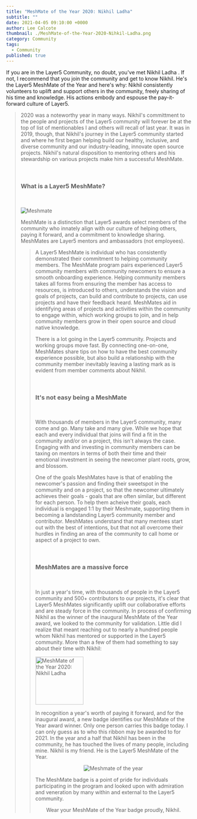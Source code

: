---
title: "MeshMate of the Year 2020: Nikhil Ladha"
subtitle: ""
date: 2021-04-05 09:10:00 +0000
author: Lee Calcote
thumbnail: ./MeshMate-of-the-Year-2020-Nihkil-Ladha.png
category: Community
tags:
  - Community
published: true
---



<BlogWrapper>

<p>
  If you are in the Layer5 Community, no doubt, you've met
  <Link to="/community/members/nikhil-ladha" className="blog">
    Nikhil Ladha
  </Link>. If not, I recommend that you join the community and get to know Nikhil.
  He's the Layer5 MeshMate of the Year and here's why: Nikhil consistently volunteers
  to uplift and support others in the community, freely sharing of his time and knowledge.
  His actions embody and espouse the pay-it-forward culture of Layer5.
</p>

<Blockquote
  quote="It is beautiful how you always respond to messages in the newcomer's channel and try to sort out issues or questions asked. I can personally relate to your kind heart, on the particular times you got on a call with me as a newcomer then and helped me sort out my problems while being so patient and amazing. You really deserve this award Nikhil, and a big congratulations to you!"
  person="Prateek Tripathy"
/>

2020 was a noteworthy year in many ways. Nikhil's committment to the people and projects of the Layer5 community will forever be at the top of list of mentionables I and others will recall of last year. It was in 2019, though, that <Link to="/blog/community/my-journey-from-a-contributor-to-a-maintainer">Nikhil's journey</Link> in the Layer5 community started and where he first began helping build our healthy, inclusive, and <Link to="/community" className="blog">diverse community</Link> and our industry-leading, innovate <Link to="/projects" className="blog">open source projects</Link>. Nikhil's natural disposition to mentoring others and his stewardship on various projects make him a successful MeshMate.

<h3 style="padding:2rem 0;">What is a Layer5 MeshMate?</h3>

<img src={MeshMate} className="left" alt="Meshmate" />
<p>
  <Link className="blog" to="/community/meshmates">
    MeshMate
  </Link>
  is a distinction that Layer5 awards select members of the community who innately
  align with our culture of helping others, paying it forward, and a commitment to
  knowledge sharing. MeshMates are Layer5 mentors and ambassadors (not employees).
</p>

<Blockquote
  style="position:relative;"
  quote="Congratulations on the MeshMate of the Year Award, Nikhil, a well-deserved honor for a distinguished gentleman. When I was having a look at the Layer5 community, your member experience blog post stood out and was one of the main reasons for me to join the community. Within the community, it is apparent that your guidance, support, and contributions are very much appreciated. Keep up the excellent work!"
  person="Michael Gfeller"
/>

<p>
  A Layer5 MeshMate is individual who has consistently demonstrated their
  commitment to helping community members. The MeshMate program pairs
  experienced Layer5 community members with community newcomers to ensure a
  smooth onboarding experience. Helping community members takes all forms from
  ensuring the member has access to resources, is introduced to others,
  understands the vision and goals of projects, can build and contribute to
  projects, can use projects and have their feedback heard. MeshMates aid in
  identifying areas of projects and activities within the community to engage
  within, which working groups to join, and in help community members grow in
  their open source and cloud native knowledge.
</p>

<p>
  There is a lot going in the Layer5 community. Projects and working groups move
  fast. By connecting one-on-one, MeshMates share tips on how to have the best
  community experience possible, but also build a relationship with the
  community member inevitably leaving a lasting mark as is evident from member
  comments about Nikhil.
</p>

<h3 style="padding:2rem 0;">It's not easy being a MeshMate</h3>

<p>
  With thousands of members in the Layer5 community, many come and go. Many take
  and many give. While we hope that each and every individual that joins will
  find a fit in the community and/or on a project, this isn't always the case.
  <BlockquoteAlt
    style="width:100%;"
    style="position:relative;"
    quote="The dedication you have shown on the way to this achievement is impressive, Nikhil. People like you are the key to the great community at Layer5."
    person="Rodolfo"
  />
  Engaging with and investing in community members can be taxing on mentors in
  terms of both their time and their emotional investment in seeing the newcomer
  plant roots, grow, and blossom.
</p>

<p>
  One of the goals MeshMates have is that of enabling the newcomer's passion and
  finding their sweetspot in the community and on a project, so that the
  newcomer ultimately achieves their goals - goals that are often similar, but
  different for each person. To help them acheive their goals, each individual
  is engaged 1:1 by their Meshmate, supporting them in becoming a landstanding
  Layer5 community member and contributor. MeshMates understand that many
  mentees start out with the best of intentions, but that not all overcome their
  hurdles in finding an area of the community to call home or aspect of a
  project to own.
</p>

<BlockquoteAlt
  style="width:100%;"
  style="position:relative;"
  quote="Congratulations on being our community maintainer superstar, Nikhil. You has done a great job on our new Layer5 site and your infinite patience on communicating with everyone sets you apart as an awesome community ambassador."
  person="Aisuko Li"
/>

<h3 style="padding:2rem 0;">MeshMates are a massive force</h3>
<p>
  In just a year's time, with thousands of people in the Layer5 community and
  500+ contributors to our projects, it's clear that Layer5 MeshMates
  significantly uplift our collaborative efforts and are steady force in the
  community. In process of confirming Nikhil as the winner of the inaugural
  MeshMate of the Year award, we looked to the community for validation. Little
  did I realize that meant reaching out to nearly a hundred people whom Nikhil
  has mentored or supported in the Layer5 community. More than a few of them had
  something to say about their time with Nikhil:
</p>

<div className="responsive-blog">
  <Blockquote quote="Nikhil, your Meshery journey probably started in an unbuilt way. Each time you help others to start this awesome journey, you construct a better journey for all, a better way to help others. Thanks for everything!"
  person="Jesus" />

<Blockquote
  quote="Congratulations Nikhil. You deserve this title and more. You've been a continuous and steady force in the community and one of the sole reasons why any of our website codebases are still readable :) I admire you both, as an engineer and as a person for the sheer amount of patience you show towards any new member. Thank you for always being a dependable pillar in the community!"
  person="Shriti"
/>

  <Blockquote quote="Nikhil has been a great guide for me throughout my journey from a contributor to a maintainer. He truly deserves the MeshMate of the Year award." person="Jash" />
</div>

<div className="responsive-blog">
  <Blockquote quote="Nikhil has been a strong positive force driving the community in the right direction, most generous with the crowd. He not only does take initiative but also gets it done with perfection. His support has made the Layer5 community stronger and we are forever grateful for your contribution. Your commitment to excellence has inspired others." person="Abishek" />

<Blockquote
  quote="Congratulations Mate. It's been a long time coming. Honestly, how do you manage your time. I think it's safe to say that if it weren't for your reviews, half of the codebase in the Meshery UI would be unreadable for new contributors, including my initial commits. Even though we haven't interacted much, you have been a great inspiration and I hope that you keep being that inspiration for others joining Layer5."
  person="Dhruv"
/>

  <Blockquote quote="Hi Mate! Thank you for all your extra effort. Like the alpha wolf, you look after everyone in your pack. The MeshMate of the Year is just a small term, you are the star of the Layer5 community who shines and inspires us every single day. You deserve this recognition and I hope you experience both happiness and comfort. Thanks for always being willing to lend a hand and deliver high-quality work, your work ethic is enviable." person="Kelechi" />
</div>

<div className="responsive-blog">
  <Blockquote quote="A big congratulations on being the MeshMate of the Year. You have been absolutely fantastic, I am so privileged to get in touch with you. I cannot count the number of times you have helped nervous and inexperienced newcomers like me get their first contributions to Layer5 and make it feel like one big family. Your name is a testimony for being 'complete' and you truly are a complete person. Thank you for everything you have done." person="Ruth" />

<Blockquote
  quote="Nikhil is a really great maintainer and all the interactions with him have always been super great!"
  person="Vinayak"
/>

  <Blockquote quote="Nikhil Ladha is a very knowledgeable person considering all the various contributions that he made to Meshery. He was also very kind to review something that I had written and provided feedback and suggestions to improve it. He once exhibited to the team one of his creations for which he had won an award. He is certainly a very great asset to the team both as a contributor and as a MeshMate." person="Vijay" />
</div>

<div className="responsive-blog">
  <Blockquote quote="Congratulations Nikhil for getting the MeshMate of the Year Award. Thanks for your extremely valuable contributions and also thank you for your patient guidance to the newcomers :)" person="Utkarsh" />

<Blockquote
  quote="Great working with Nikhil, great guy, always up and doing. Congratulations on the MeshMate of the Year"
  person="Augustine"
/>

  <Blockquote quote="Congratulations Nikhil! No one deserves this more than you. Thank you, for always helping me and helping me become a contributor to MeshMate myself :)" person="Tanuj" />
</div>

<img
  style="width:130px;"
  className="right"
  src={MMoY2020}
  alt="MeshMate of the Year 2020: Nikhil Ladha"
/>
<p>
  In recognition a year's worth of paying it forward, and for the inaugural
  award, a new badge identifies our MeshMate of the Year award winner. Only one
  person carries this badge today. I can only guess as to who this ribbon may be
  awarded to for 2021. In the year and a half that Nikhil has been in the
  community, he has touched the lives of many people, including mine. Nikhil is
  my friend. He is the Layer5 MeshMate of the Year.
</p>

<div style="text-align: center;">
  <img className="meshmate-img" src={MMOYNikhil} alt="Meshmate of the year" />
</div>

<p>
  The MeshMate badge is a point of pride for individuals participating in the
  program and looked upon with admiration and veneration by many within and
  external to the Layer5 community.
</p>

<p style="text-align:center;">
  Wear your MeshMate of the Year badge proudly, Nikhil.
</p>

</BlogWrapper>
